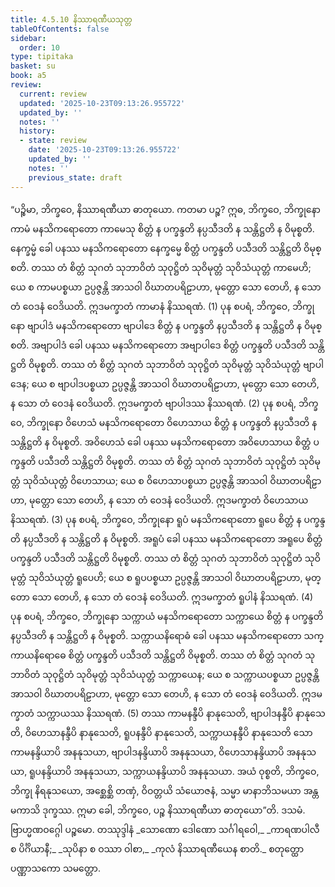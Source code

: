 ```yaml
---
title: 4.5.10 နိဿာရဏီယသုတ္တ
tableOfContents: false
sidebar:
  order: 10
type: tipitaka
basket: su
book: a5
review:
  current: review
  updated: '2025-10-23T09:13:26.955722'
  updated_by: ''
  notes: ''
  history:
  - state: review
    date: '2025-10-23T09:13:26.955722'
    updated_by: ''
    notes: ''
    previous_state: draft
---
```



<ReviewStatus review={frontmatter.review} showDetails={true} />

<HypothesisAnnotation frontmatter={frontmatter} />

<DynamicBreadcrumb />

<Division number="200" book="a5" e="ch" v="16" p="214">

<Paragraph number="1180" book="a5">
“ပဉ္စိမာ, ဘိက္ခဝေ, နိဿာရဏီယာ ဓာတုယော. ကတမာ ပဉ္စ? ဣဓ, ဘိက္ခဝေ, ဘိက္ခုနော ကာမံ မနသိကရောတော ကာမေသု စိတ္တံ န ပက္ခန္ဒတိ နပ္ပသီဒတိ န သန္တိဋ္ဌတိ န ဝိမုစ္စတိ. နေက္ခမ္မံ ခေါ ပနဿ မနသိကရောတော နေက္ခမ္မေ စိတ္တံ ပက္ခန္ဒတိ ပသီဒတိ သန္တိဋ္ဌတိ ဝိမုစ္စတိ. တဿ တံ စိတ္တံ သုဂတံ သုဘာဝိတံ သုဝုဋ္ဌိတံ သုဝိမုတ္တံ သုဝိသံယုတ္တံ ကာမေဟိ; ယေ စ ကာမပစ္စယာ ဥပ္ပဇ္ဇန္တိ အာသဝါ ဝိဃာတပရိဠာဟာ, မုတ္တော သော တေဟိ, န သော တံ ဝေဒနံ ဝေဒိယတိ. ဣဒမက္ခာတံ ကာမာနံ နိဿရဏံ. (1)
</Paragraph>

<Paragraph number="1181" book="a5">
ပုန စပရံ, ဘိက္ခဝေ, ဘိက္ခုနော ဗျာပါဒံ မနသိကရောတော ဗျာပါဒေ စိတ္တံ န ပက္ခန္ဒတိ နပ္ပသီဒတိ န သန္တိဋ္ဌတိ န ဝိမုစ္စတိ. အဗျာပါဒံ ခေါ ပနဿ မနသိကရောတော အဗျာပါဒေ စိတ္တံ ပက္ခန္ဒတိ ပသီဒတိ သန္တိဋ္ဌတိ ဝိမုစ္စတိ. တဿ တံ စိတ္တံ သုဂတံ သုဘာဝိတံ သုဝုဋ္ဌိတံ သုဝိမုတ္တံ သုဝိသံယုတ္တံ ဗျာပါဒေန; ယေ စ ဗျာပါဒပစ္စယာ ဥပ္ပဇ္ဇန္တိ အာသဝါ ဝိဃာတပရိဠာဟာ, မုတ္တော သော တေဟိ, န သော တံ ဝေဒနံ ဝေဒိယတိ. ဣဒမက္ခာတံ ဗျာပါဒဿ နိဿရဏံ. (2)
</Paragraph>

<Paragraph number="1182" book="a5">
ပုန စပရံ, ဘိက္ခဝေ, ဘိက္ခုနော ဝိဟေသံ မနသိကရောတော ဝိဟေသာယ စိတ္တံ န ပက္ခန္ဒတိ နပ္ပသီဒတိ န သန္တိဋ္ဌတိ န ဝိမုစ္စတိ. အဝိဟေသံ ခေါ ပနဿ မနသိကရောတော အဝိဟေသာယ စိတ္တံ ပက္ခန္ဒတိ ပသီဒတိ သန္တိဋ္ဌတိ ဝိမုစ္စတိ. တဿ တံ စိတ္တံ သုဂတံ သုဘာဝိတံ သုဝုဋ္ဌိတံ သုဝိမုတ္တံ သုဝိသံယုတ္တံ ဝိဟေသာယ; ယေ စ ဝိဟေသာပစ္စယာ ဥပ္ပဇ္ဇန္တိ အာသဝါ ဝိဃာတပရိဠာဟာ, မုတ္တော သော တေဟိ, န သော တံ ဝေဒနံ ဝေဒိယတိ. ဣဒမက္ခာတံ ဝိဟေသာယ နိဿရဏံ. (3)
</Paragraph>

<Paragraph number="1183" book="a5">
ပုန စပရံ, ဘိက္ခဝေ, ဘိက္ခုနော ရူပံ မနသိကရောတော ရူပေ စိတ္တံ န ပက္ခန္ဒတိ နပ္ပသီဒတိ န သန္တိဋ္ဌတိ န ဝိမုစ္စတိ. အရူပံ ခေါ ပနဿ မနသိကရောတော အရူပေ စိတ္တံ ပက္ခန္ဒတိ ပသီဒတိ သန္တိဋ္ဌတိ ဝိမုစ္စတိ. တဿ တံ စိတ္တံ သုဂတံ သုဘာဝိတံ သုဝုဋ္ဌိတံ သုဝိမုတ္တံ သုဝိသံယုတ္တံ ရူပေဟိ; ယေ စ ရူပပစ္စယာ ဥပ္ပဇ္ဇန္တိ အာသဝါ ဝိဃာတပရိဠာဟာ, မုတ္တော သော တေဟိ, န သော တံ ဝေဒနံ ဝေဒိယတိ. ဣဒမက္ခာတံ ရူပါနံ နိဿရဏံ. (4)
</Paragraph>

<Paragraph number="1184" book="a5">
ပုန စပရံ, ဘိက္ခဝေ, ဘိက္ခုနော သက္ကာယံ မနသိကရောတော သက္ကာယေ စိတ္တံ န ပက္ခန္ဒတိ နပ္ပသီဒတိ န သန္တိဋ္ဌတိ န ဝိမုစ္စတိ. သက္ကာယနိရောဓံ ခေါ ပနဿ မနသိကရောတော သက္ကာယနိရောဓေ စိတ္တံ ပက္ခန္ဒတိ ပသီဒတိ သန္တိဋ္ဌတိ ဝိမုစ္စတိ. တဿ တံ စိတ္တံ သုဂတံ သုဘာဝိတံ သုဝုဋ္ဌိတံ သုဝိမုတ္တံ သုဝိသံယုတ္တံ သက္ကာယေန; ယေ စ သက္ကာယပစ္စယာ ဥပ္ပဇ္ဇန္တိ အာသဝါ ဝိဃာတပရိဠာဟာ, မုတ္တော သော တေဟိ, န သော တံ ဝေဒနံ ဝေဒိယတိ. ဣဒမက္ခာတံ သက္ကာယဿ နိဿရဏံ. (5)
</Paragraph>

<Paragraph number="1185" book="a5">
တဿ ကာမနန္ဒီပိ နာနုသေတိ, ဗျာပါဒနန္ဒီပိ နာနုသေတိ, ဝိဟေသာနန္ဒီပိ နာနုသေတိ, ရူပနန္ဒီပိ နာနုသေတိ, သက္ကာယနန္ဒီပိ နာနုသေတိ သော ကာမနန္ဒိယာပိ အနနုသယာ, ဗျာပါဒနန္ဒိယာပိ အနနုသယာ, ဝိဟေသာနန္ဒိယာပိ အနနုသယာ, ရူပနန္ဒိယာပိ အနနုသယာ, သက္ကာယနန္ဒိယာပိ အနနုသယာ. အယံ ဝုစ္စတိ, ဘိက္ခဝေ, ဘိက္ခု နိရနုသယော, အစ္ဆေစ္ဆိ တဏှံ, ဝိဝတ္တယိ သံယောဇနံ, သမ္မာ မာနာဘိသမယာ အန္တမကာသိ ဒုက္ခဿ. ဣမာ ခေါ, ဘိက္ခဝေ, ပဉ္စ နိဿာရဏီယာ ဓာတုယော”တိ.

</Paragraph>
</Division>

<Paragraph number="1186" type="center" book="a5">
ဒသမံ.



</Paragraph>

<Paragraph number="1187" type="center" book="a5">
ဗြာဟ္မဏဝဂ္ဂေါ ပဉ္စမော.



</Paragraph>

<Paragraph number="1188" type="center" book="a5">
တဿုဒ္ဒါနံ


</Paragraph>

<Paragraph number="1189" type="verses" book="a5">
_သောဏော ဒေါဏော သင်္ဂါရဝေါ,_  
_ကာရဏပါလီ စ ပိင်္ဂိယာနီ;_  
_သုပိနာ စ ဝဿာ ဝါစာ,_  
_ကုလံ နိဿာရဏီယေန စာတိ._  


</Paragraph>

<Paragraph number="1190" type="center" book="a5">
စတုတ္ထော ပဏ္ဏာသကော သမတ္တော.
</Paragraph>